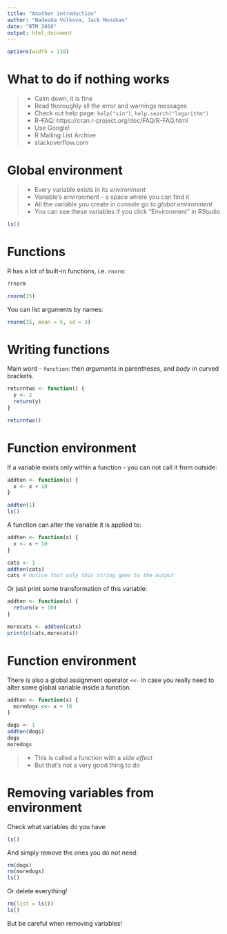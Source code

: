 ```yaml
---
title: "Another introduction"
author: "Nadezda Volkova, Jack Monahan"
date: "BTM 2016"
output: html_document
---
```

  
```r
options(width = 110)
```

# What to do if nothing works

>- Calm down, it is fine
>- Read thoroughly all the error and warnings messages
>- Check out help page: `help("sin")`, `help.search("logarithm")`
>- R-FAQ: https://cran.r-project.org/doc/FAQ/R-FAQ.html
>- Use Google!
>- R Mailing List Archive
>- stackoverflow.com

  
# Global environment
  
>- Every variable exists in its _environment_
>- Variable's environment - a space where you can find it
>- All the variable you create in console go to _global environment_
>- You can see these variables if you click "Environment" in RStudio

```r
ls()
```

# Functions

R has a lot of built-in functions, i.e. `rnorm`:

```r
?rnorm
```

```r
rnorm(15)
```

You can list arguments by names:

```r
rnorm(15, mean = 5, sd = 3)
```

# Writing functions

Main word - `function`: then _arguments_ in parentheses, and _body_ in curved brackets.

```r
returntwo <- function() { 
  y <- 2
  return(y)
}

returntwo()
```

# Function environment

If a variable exists only within a function - you can not call it from outside:

```r
addten <- function(x) { 
  x <- x + 10
}

addten(1)
ls()
```

A function can alter the variable it is applied to:

```r
addten <- function(x) { 
  x <- x + 10
}

cats <- 1
addten(cats)
cats # notice that only this string goes to the output
```

Or just print some transformation of this variable:

```r
addten <- function(x) { 
  return(x + 10)
}

morecats <- addten(cats)
print(c(cats,morecats))
```

# Function environment

There is also a global assignment operator `<<-` in case you really need to alter some global variable inside a function.

```r
addten <- function(x) { 
  moredogs <<- x + 10
}

dogs <- 1
addten(dogs)
dogs
moredogs
```

>- This is called a function with a _side effect_
>- But that's not a very good thing to do

# Removing variables from environment

Check what variables do you have:

```r
ls()
```

And simply remove the ones you do not need:

```r
rm(dogs)
rm(moredogs)
ls()
```

Or delete everything!

```r
rm(list = ls())
ls()
```

But be careful when removing variables!
  